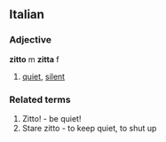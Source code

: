 ==Italian==
===Adjective===
'''zitto''' m '''zitta''' f
# [[quiet]], [[silent]]
===Related terms===
# Zitto! - be quiet!
# Stare zitto - to keep quiet, to shut up